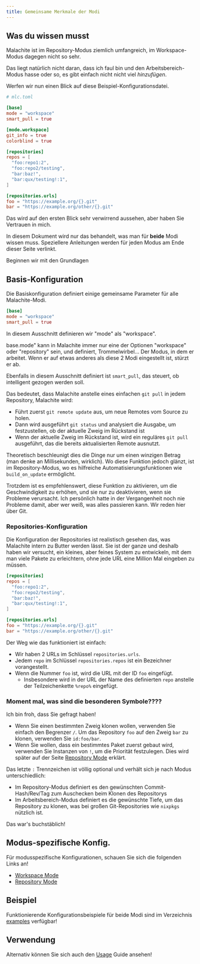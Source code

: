 ```yaml
---
title: Gemeinsame Merkmale der Modi
---
```


## Was du wissen musst

Malachite ist im Repository-Modus ziemlich umfangreich, im Workspace-Modus dagegen nicht so sehr.

Das liegt natürlich nicht daran, dass ich faul bin und den Arbeitsbereich-Modus hasse oder so, es gibt einfach nicht
nicht viel _hinzufügen_.

Werfen wir nun einen Blick auf diese Beispiel-Konfigurationsdatei.

```toml
# mlc.toml

[base]
mode = "workspace"
smart_pull = true

[mode.workspace]
git_info = true
colorblind = true

[repositories]
repos = [
  "foo:repo1:2",
  "foo:repo2/testing",
  "bar:baz!",
  "bar:qux/testing!:1",
]

[repositories.urls]
foo = "https://example.org/{}.git"
bar = "https://example.org/other/{}.git"
```

Das wird auf den ersten Blick sehr verwirrend aussehen, aber haben Sie Vertrauen in mich.

In diesem Dokument wird nur das behandelt, was man für **beide** Modi wissen muss.
Speziellere Anleitungen werden für jeden Modus am Ende dieser Seite verlinkt.

Beginnen wir mit den Grundlagen

## Basis-Konfiguration

Die Basiskonfiguration definiert einige gemeinsame Parameter für alle Malachite-Modi.

```toml
[base]
mode = "workspace"
smart_pull = true
```

In diesem Ausschnitt definieren wir "mode" als "workspace".

base.mode" kann in Malachite immer nur eine der Optionen "workspace" oder "repository" sein, und definiert, Trommelwirbel...
Der Modus, in dem er arbeitet. Wenn er auf etwas anderes als diese 2 Modi eingestellt ist, stürzt er ab.

Ebenfalls in diesem Ausschnitt definiert ist `smart_pull`, das steuert, ob intelligent gezogen werden soll.

Das bedeutet, dass Malachite anstelle eines einfachen `git pull` in jedem Repository, Malachite
wird:

- Führt zuerst `git remote update` aus, um neue Remotes vom Source zu holen.
- Dann wird ausgeführt `git status` und analysiert die Ausgabe, um festzustellen, ob der aktuelle Zweig im Rückstand ist
- Wenn der aktuelle Zweig im Rückstand ist, wird ein reguläres `git pull` ausgeführt, das die bereits aktualisierten Remote ausnutzt.

Theoretisch beschleunigt dies die Dinge nur um einen winzigen Betrag (man denke an Millisekunden, wirklich). Wo diese Funktion jedoch glänzt,
ist im Repository-Modus, wo es hilfreiche Automatisierungsfunktionen wie `build_on_update` ermöglicht.

Trotzdem ist es empfehlenswert, diese Funktion zu aktivieren, um die Geschwindigkeit zu erhöhen, und sie nur zu deaktivieren, wenn sie Probleme verursacht.
Ich persönlich hatte in der Vergangenheit noch nie Probleme damit, aber wer weiß, was alles passieren kann. Wir reden hier über Git.

### Repositories-Konfiguration

Die Konfiguration der Repositories ist realistisch gesehen das, was Malachite intern zu Butter werden lässt.
Sie ist der ganze und deshalb haben wir versucht, ein kleines, aber feines System zu entwickeln, mit dem man viele Pakete zu erleichtern,
ohne jede URL eine Million Mal eingeben zu müssen.

```toml
[repositories]
repos = [
  "foo:repo1:2",
  "foo:repo2/testing",
  "bar:baz!",
  "bar:qux/testing!:1",
]

[repositories.urls]
foo = "https://example.org/{}.git"
bar = "https://example.org/other/{}.git"
```

Der Weg wie das funktioniert ist einfach:

- Wir haben 2 URLs im Schlüssel `repositories.urls`.
- Jedem `repo` im Schlüssel `repositories.repos` ist ein Bezeichner vorangestellt.
- Wenn die Nummer `foo` ist, wird die URL mit der ID `foo` eingefügt.
  - Insbesondere wird in der URL der Name des definierten `repo` anstelle der Teilzeichenkette `%repo%` eingefügt.

### Moment mal, was sind die besonderen Symbole????

Ich bin froh, dass Sie gefragt haben!

- Wenn Sie einen bestimmten Zweig klonen wollen, verwenden Sie einfach den Begrenzer `/`. Um das Repository `foo` auf den Zweig `bar` zu klonen, verwenden Sie `id:foo/bar`.
- Wenn Sie wollen, dass ein bestimmtes Paket zuerst gebaut wird, verwenden Sie Instanzen von `!`, um die Priorität festzulegen. Dies wird später auf der Seite [Repository Mode](REPOSITORY_MODE.md) erklärt.

Das letzte `:` Trennzeichen ist völlig optional und verhält sich je nach Modus unterschiedlich:

- Im Repository-Modus definiert es den gewünschten Commit-Hash/Rev/Tag zum Auschecken beim Klonen des Repositorys
- Im Arbeitsbereich-Modus definiert es die gewünschte Tiefe, um das Repository zu klonen, was bei großen Git-Repositories wie `nixpkgs` nützlich ist.

Das war's buchstäblich!

## Modus-spezifische Konfig.

Für modusspezifische Konfigurationen, schauen Sie sich die folgenden Links an!

- [Workspace Mode](WORKSPACE_MODE.md)
- [Repository Mode](REPOSITORY_MODE.md)

## Beispiel

Funktionierende Konfigurationsbeispiele für beide Modi sind im Verzeichnis [examples](../examples) verfügbar!

## Verwendung

Alternativ können Sie sich auch den [Usage](usage) Guide ansehen!
